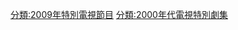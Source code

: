{{CategoryTOC}}
{{Portal|電視}}
{{Year by category
|m=2
|c=0
|d=0
|y=9
|cat=電視特別劇集
|sortkey=Special
|parent=每年電視特別劇集
|subcat=2009年電視劇集
}}


[[分類:2009年特別電視節目|分類:2009年特別電視節目]]
[[分類:2000年代電視特別劇集|分類:2000年代電視特別劇集]]